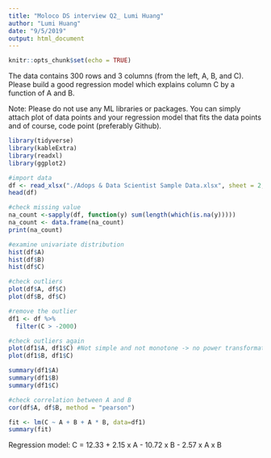 ```yaml
---
title: "Moloco DS interview Q2_ Lumi Huang"
author: "Lumi Huang"
date: "9/5/2019"
output: html_document
---
```


```r
knitr::opts_chunk$set(echo = TRUE)
```

The data contains 300 rows and 3 columns (from the left, A, B, and C). Please build a good regression model which explains column C by a function of  A and B. 

Note: Please do not use any ML libraries or packages. You can simply attach plot of data points and your regression model that fits the data points and of course, code point (preferably Github).
```r
library(tidyverse)
library(kableExtra)
library(readxl)
library(ggplot2)
```

```r
#import data
df <- read_xlsx("./Adops & Data Scientist Sample Data.xlsx", sheet = 2, col_names = c("A", "B", "C"))
head(df)
```

```r
#check missing value
na_count <-sapply(df, function(y) sum(length(which(is.na(y)))))
na_count <- data.frame(na_count)
print(na_count)
```


```r
#examine univariate distribution
hist(df$A)
hist(df$B)
hist(df$C)
```

```r
#check outliers
plot(df$A, df$C)
plot(df$B, df$C)
```
```r
#remove the outlier
df1 <- df %>%
  filter(C > -2000)
```

```r
#check outliers again
plot(df1$A, df1$C) #Not simple and not monotone -> no power transformation
plot(df1$B, df1$C) 
```
```r
summary(df1$A)
summary(df1$B)
summary(df1$C)
```
```r
#check correlation between A and B
cor(df$A, df$B, method = "pearson")
```

```r
fit <- lm(C ~ A + B + A * B, data=df1)
summary(fit)
```

Regression model:
C = 12.33 + 2.15 x A - 10.72 x B - 2.57 x A x B


